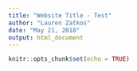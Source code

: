 ```yaml
---
title: "Website Title - Test"
author: "Lauren Zatkos"
date: "May 21, 2018"
output: html_document
---
```


```r
knitr::opts_chunk$set(echo = TRUE)
```

